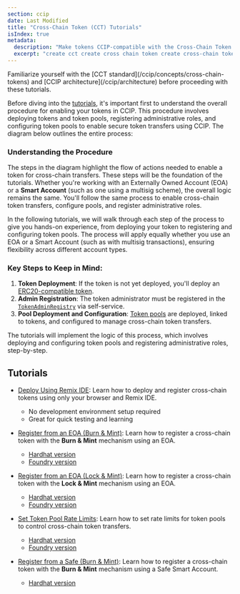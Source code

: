 ```yaml
---
section: ccip
date: Last Modified
title: "Cross-Chain Token (CCT) Tutorials"
isIndex: true
metadata:
  description: "Make tokens CCIP-compatible with the Cross-Chain Token (CCT) standard. Tutorials cover deploying new or enabling existing tokens using Remix, Hardhat, or Foundry for EOA/Safe accounts with Burn/Lock & Mint."
  excerpt: "create cct create cross chain token create cross-chain token deploy cross chain token enable token for ccip make token cross chain compatible cross chain token tutorial"
---
```



<Aside type="note" title="Prerequisites">
  Familiarize yourself with the [CCT standard](/ccip/concepts/cross-chain-tokens) and [CCIP
  architecture](/ccip/architecture) before proceeding with these tutorials.
</Aside>

Before diving into the [tutorials](#tutorials), it's important first to understand the overall procedure for enabling your tokens in CCIP. This procedure involves deploying tokens and token pools, registering administrative roles, and configuring token pools to enable secure token transfers using CCIP. The diagram below outlines the entire process:

<ClickToZoom
  src="/images/ccip/CCIP_enabled_tokens_flowchart.jpg"
  alt="Process for enabling a token in CCIP."
  style="display: block; margin: 0 auto; max-width: 100%; height: auto;"
/>

### Understanding the Procedure

The steps in the diagram highlight the flow of actions needed to enable a token for cross-chain transfers. These steps will be the foundation of the tutorials. Whether you're working with an Externally Owned Account (EOA) or a **Smart Account** (such as one using a multisig scheme), the overall logic remains the same. You'll follow the same process to enable cross-chain token transfers, configure pools, and register administrative roles.

In the following tutorials, we will walk through each step of the process to give you hands-on experience, from deploying your token to registering and configuring token pools. The process will apply equally whether you use an EOA or a Smart Account (such as with multisig transactions), ensuring flexibility across different account types.

### Key Steps to Keep in Mind:

1. **Token Deployment**: If the token is not yet deployed, you'll deploy an [ERC20-compatible token](/ccip/concepts/cross-chain-tokens#requirements-for-cross-chain-tokens).
2. **Admin Registration**: The token administrator must be registered in the [`TokenAdminRegistry`](/ccip/api-reference/v1.5.1/token-admin-registry) via self-service.
3. **Pool Deployment and Configuration**: [Token pools](/ccip/concepts/cross-chain-tokens#requirements-for-token-pools) are deployed, linked to tokens, and configured to manage cross-chain token transfers.

The tutorials will implement the logic of this process, which involves deploying and configuring token pools and registering administrative roles, step-by-step.

## Tutorials

- [Deploy Using Remix IDE](/ccip/tutorials/cross-chain-tokens/register-from-eoa-remix): Learn how to deploy and register cross-chain tokens using only your browser and Remix IDE.

  - No development environment setup required
  - Great for quick testing and learning

- [Register from an EOA (Burn & Mint)](/ccip/tutorials/cross-chain-tokens/register-from-eoa-burn-mint-hardhat): Learn how to register a cross-chain token with the **Burn & Mint** mechanism using an EOA.

  - [Hardhat version](/ccip/tutorials/cross-chain-tokens/register-from-eoa-burn-mint-hardhat)
  - [Foundry version](/ccip/tutorials/cross-chain-tokens/register-from-eoa-burn-mint-foundry)

- [Register from an EOA (Lock & Mint)](/ccip/tutorials/cross-chain-tokens/register-from-eoa-lock-mint-hardhat): Learn how to register a cross-chain token with the **Lock & Mint** mechanism using an EOA.

  - [Hardhat version](/ccip/tutorials/cross-chain-tokens/register-from-eoa-lock-mint-hardhat)
  - [Foundry version](/ccip/tutorials/cross-chain-tokens/register-from-eoa-lock-mint-foundry)

- [Set Token Pool Rate Limits](/ccip/tutorials/cross-chain-tokens/update-rate-limiters-hardhat): Learn how to set rate limits for token pools to control cross-chain token transfers.

  - [Hardhat version](/ccip/tutorials/cross-chain-tokens/update-rate-limiters-hardhat)
  - [Foundry version](/ccip/tutorials/cross-chain-tokens/update-rate-limiters-foundry)

- [Register from a Safe (Burn & Mint)](/ccip/tutorials/cross-chain-tokens/register-from-safe-burn-mint-hardhat): Learn how to register a cross-chain token with the **Burn & Mint** mechanism using a Safe Smart Account.
  - [Hardhat version](/ccip/tutorials/cross-chain-tokens/register-from-safe-burn-mint-hardhat)

<CcipCommon callout="educationalDisclaimer" />
